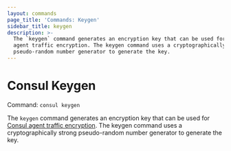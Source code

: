 ```yaml
---
layout: commands
page_title: 'Commands: Keygen'
sidebar_title: keygen
description: >-
  The `keygen` command generates an encryption key that can be used for Consul
  agent traffic encryption. The keygen command uses a cryptographically strong
  pseudo-random number generator to generate the key.
---
```


# Consul Keygen

Command: `consul keygen`

The `keygen` command generates an encryption key that can be used for
[Consul agent traffic encryption](/docs/agent/encryption).
The keygen command uses a cryptographically
strong pseudo-random number generator to generate the key.

